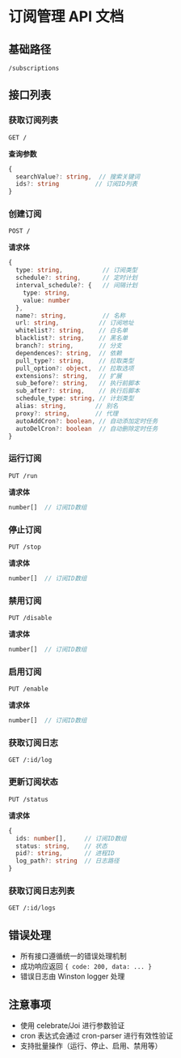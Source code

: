 # 订阅管理 API 文档

## 基础路径
`/subscriptions`

## 接口列表

### 获取订阅列表
```http
GET /
```

**查询参数**
```typescript
{
  searchValue?: string,  // 搜索关键词
  ids?: string          // 订阅ID列表
}
```

### 创建订阅
```http
POST /
```

**请求体**
```typescript
{
  type: string,           // 订阅类型
  schedule?: string,      // 定时计划
  interval_schedule?: {   // 间隔计划
    type: string,
    value: number
  },
  name?: string,          // 名称
  url: string,           // 订阅地址
  whitelist?: string,    // 白名单
  blacklist?: string,    // 黑名单
  branch?: string,       // 分支
  dependences?: string,  // 依赖
  pull_type?: string,    // 拉取类型
  pull_option?: object,  // 拉取选项
  extensions?: string,   // 扩展
  sub_before?: string,   // 执行前脚本
  sub_after?: string,    // 执行后脚本
  schedule_type: string, // 计划类型
  alias: string,        // 别名
  proxy?: string,       // 代理
  autoAddCron?: boolean, // 自动添加定时任务
  autoDelCron?: boolean  // 自动删除定时任务
}
```

### 运行订阅
```http
PUT /run
```

**请求体**
```typescript
number[]  // 订阅ID数组
```

### 停止订阅
```http
PUT /stop
```

**请求体**
```typescript
number[]  // 订阅ID数组
```

### 禁用订阅
```http
PUT /disable
```

**请求体**
```typescript
number[]  // 订阅ID数组
```

### 启用订阅
```http
PUT /enable
```

**请求体**
```typescript
number[]  // 订阅ID数组
```

### 获取订阅日志
```http
GET /:id/log
```

### 更新订阅状态
```http
PUT /status
```

**请求体**
```typescript
{
  ids: number[],     // 订阅ID数组
  status: string,    // 状态
  pid?: string,      // 进程ID
  log_path?: string  // 日志路径
}
```

### 获取订阅日志列表
```http
GET /:id/logs
```

## 错误处理
- 所有接口遵循统一的错误处理机制
- 成功响应返回 `{ code: 200, data: ... }`
- 错误日志由 Winston logger 处理

## 注意事项
- 使用 celebrate/Joi 进行参数验证
- cron 表达式会通过 cron-parser 进行有效性验证
- 支持批量操作（运行、停止、启用、禁用等）
